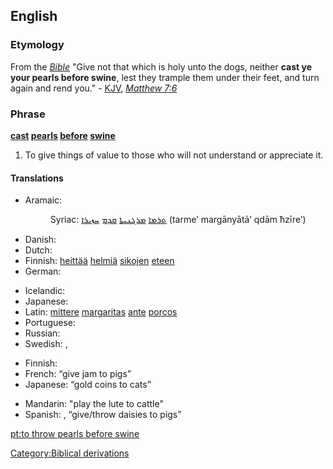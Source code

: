 ==English==

===Etymology===
From the ''[[Bible]]'' "Give not that which is holy unto the dogs, neither '''cast ye your pearls before swine''', lest they trample them under their feet, and turn again and rend you." - [[KJV]], [[s:Bible_(King_James)/Matthew#7:6|''Matthew 7:6'']]

===Phrase===
'''[[cast]] [[pearl]]s [[before]] [[swine]]'''

# {{idiom}} To give things of value to those who will not understand or appreciate it.

====Translations====
{{trans-top|cast pearls before swine (lit.)}}
* Aramaic:
*: Syriac: [[ܬܪܡܐ]] [[ܡܪܓܢܝܬܐ]] [[ܩܕܡ]] [[ܚܙܝܪܐ]] (tarme’ margānyātā’ qdām ħzīre’)
* Danish: {{t|da|kaste perler for svin}}
* Dutch: {{t|nl|parels voor de zwijnen}}
* Finnish: [[heittää]] [[helmi|helmiä]] [[sika|sikojen]] [[eteen]]
* German: {{t+|de|Perlen vor die Säue werfen}}
{{trans-mid}}
* Icelandic: {{t|is|kasta perlum fyrir svín}}
* Japanese: {{t+|ja|豚に真珠|tr=ぶたにしんじゅ, buta ni shinju}}
* Latin: [[mitto#Latin|mittere]] [[margarita#Latin|margaritas]] [[ante]] [[porcus|porcos]]
* Portuguese: {{t|pt|dar pérolas a porcos}}
* Russian: {{t|ru|метать бисер перед свиньями|tr=metat' biser pered svinjami}}
* Swedish: {{t-|sv|kasta pärlor för svin}}, {{t-|sv|kasta pärlor för svinen}}
{{trans-bottom}}

{{trans-top|equivalent idiom}}
* Finnish: {{t|fi|helmiä sioille}}
* French: {{t|fr|donner de la confiture aux cochons}} “give jam to pigs”
* Japanese: {{t+|ja|猫に小判|tr=ねこにこばん, neko ni koban}} “gold coins to cats”
{{trans-mid}}
* Mandarin: {{t|cmn|对牛弹琴|tr=duì niú tán qín|sc=Hani}} "play the lute to cattle"
* Spanish: {{t|es|dar margaritas a los cerdos}}, {{t|es|echar margaritas a los cerdos}} “give/throw daisies to pigs”
{{trans-bottom}}

[[Category:Biblical derivations]]

[[pt:to throw pearls before swine]]